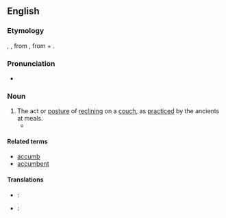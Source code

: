 ==English==

===Etymology===
{{etyl|la}} {{term|accubatio|lang=la}}, {{term|accubitio|lang=la}}, from {{term|accubare|accubāre|to recline|lang=la}}, from {{term||ad-|lang=la}} + {{term|cubare|cubāre|to lie down|lang=la}}.

===Pronunciation===
{{rfp}}
<!--
'''ac*cu-ba*tion'''
AAH-keoo-BEI-shun-->
* {{rhymes|eɪʃən}}

===Noun===
{{en-noun|-}}

# The act or [[posture]] of [[reclining]] on a [[couch]], as [[practiced]] by the ancients at meals.
#* {{quote-journal|journal=Journal of Biblical literature|volume=21-22|page=64|year=1902|passage='''Accubation''' was introduced in Rome after the first Punic War (264-241 BC). In Greece '''accubation''' was unknown at the time of the Homeric poems (cf. Od. i. 145 ἑξείης ἕζοντο κατὰ κλισμούς τε θρόνους τε, XV. 134 ἑζέσθην δ᾽ ἄρ᾽ ἔπειτα κατὰ κλισμούς τε θρόνους τε), but afterwards the Greeks and Romans adopted this Oriental fashion and lay very nearly flat on their breasts while taking their meals, or in a semi-sitting posture supported on the left elbow.|url=http://books.google.com/books?id=XA1AZqgPF74C}}

====Related terms====
* [[accumb]]
* [[accumbent]]

====Translations====
{{trans-top|the act or posture of reclining on a couch}}
{{trans-mid}}
{{trans-bottom}}
{{checktrans-top}}
* {{ttbc|fr}}: {{t-|fr|accubation}}
* {{ttbc|la}}: {{t|la|accubatio}}
{{trans-bottom}}